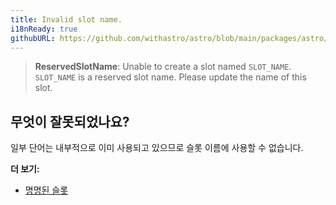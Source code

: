 ```yaml
---
title: Invalid slot name.
i18nReady: true
githubURL: https://github.com/withastro/astro/blob/main/packages/astro/src/core/errors/errors-data.ts
---
```


> **ReservedSlotName**: Unable to create a slot named `SLOT_NAME`. `SLOT_NAME` is a reserved slot name. Please update the name of this slot.

## 무엇이 잘못되었나요?

일부 단어는 내부적으로 이미 사용되고 있으므로 슬롯 이름에 사용할 수 없습니다.

**더 보기:**

-  [명명된 슬롯](/ko/basics/astro-components/#명명된-슬롯)
